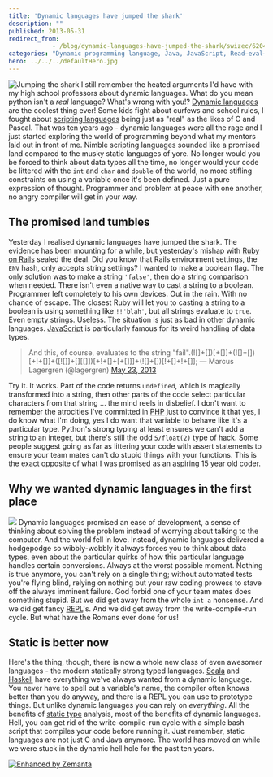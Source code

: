 ```yaml
---
title: 'Dynamic languages have jumped the shark'
description: ""
published: 2013-05-31
redirect_from: 
            - /blog/dynamic-languages-have-jumped-the-shark/swizec/6204
categories: "Dynamic programming language, Java, JavaScript, Read–eval–print loop, Ruby, Scala, Type system, Uncategorized"
hero: ../../../defaultHero.jpg
---
```

![Jumping the shark](https://www.filepicker.io/api/file/jJuq5mNjQbC0ZJrdJYms) I still remember the heated arguments I&#x27;d have with my high school professors about dynamic languages. What do you mean python isn&#x27;t a _real_ language? What&#x27;s wrong with you!? [Dynamic languages](http://en.wikipedia.org/wiki/Dynamic_programming_language "Dynamic programming language") are the coolest thing ever! Some kids fight about curfews and school rules, I fought about [scripting languages](http://en.wikipedia.org/wiki/Scripting_language "Scripting language") being just as &quot;real&quot; as the likes of C and Pascal. That was ten years ago - dynamic languages were all the rage and I just started exploring the world of programming beyond what my mentors laid out in front of me. Nimble scripting languages sounded like a promised land compared to the musky static languages of yore. No longer would you be forced to think about data types all the time, no longer would your code be littered with the `int` and `char` and `double` of the world, no more stifling constraints on using a variable once it&#x27;s been defined. Just a pure expression of thought. Programmer and problem at peace with one another, no angry compiler will get in your way.

## The promised land tumbles

Yesterday I realised dynamic languages have jumped the shark. The evidence has been mounting for a while, but yesterday&#x27;s mishap with [Ruby on Rails](http://rubyonrails.org "Ruby on Rails") sealed the deal. Did you know that Rails environment settings, the `ENV` hash, only accepts string settings? I wanted to make a boolean flag. The only solution was to make a string `'false'`, then do a [string comparison](http://en.wikipedia.org/wiki/Comparison_of_programming_languages_%28string_functions%29 "Comparison of programming languages (string functions)") when needed. There isn&#x27;t even a native way to cast a string to a boolean. Programmer left completely to his own devices. Out in the rain. With no chance of escape. The closest Ruby will let you to casting a string to a boolean is using something like `!!'blah'`, but all strings evaluate to `true`. Even empty strings. Useless. The situation is just as bad in other dynamic languages. [JavaScript](http://en.wikipedia.org/wiki/JavaScript "JavaScript") is particularly famous for its weird handling of data types.

> And this, of course, evaluates to the string &quot;fail&quot;.(!\[]+\[])\[+\[]]+(!\[]+\[])\[+!+\[]]+(\[!\[]]+\[]\[\[]])\[+!+\[]+\[+\[]]]+(!\[]+\[])\[!+\[]+!+\[]]; — Marcus Lagergren (@lagergren) [May 23, 2013](https://twitter.com/lagergren/status/337484475204255744)

Try it. It works. Part of the code returns `undefined`, which is magically transformed into a string, then other parts of the code select particular characters from that string ... the mind reels in disbelief. I don&#x27;t want to remember the atrocities I&#x27;ve committed in [PHP](http://www.php.net "PHP") just to convince it that yes, I do know what I&#x27;m doing, yes I do want that variable to behave like it&#x27;s a particular type. Python&#x27;s strong typing at least ensures we can&#x27;t add a string to an integer, but there&#x27;s still the odd `5/float(2)` type of hack. Some people suggest going as far as littering your code with assert statements to ensure your team mates can&#x27;t do stupid things with your functions. This is the exact opposite of what I was promised as an aspiring 15 year old coder.

## Why we wanted dynamic languages in the first place

![](https://www.filepicker.io/api/file/8xojSjy5S9CpVtWes2dl) Dynamic languages promised an ease of development, a sense of thinking about solving the problem instead of worrying about talking to the computer. And the world fell in love. Instead, dynamic languages delivered a hodgepodge so wibbly-wobbly it always forces you to think about data types, even about the particular quirks of how this particular language handles certain conversions. Always at the worst possible moment. Nothing is true anymore, you can&#x27;t rely on a single thing; without automated tests you&#x27;re flying blind, relying on nothing but your raw coding prowess to stave off the always imminent failure. God forbid one of your team mates does something stupid. But we did get away from the whole `int a` nonsense. And we did get fancy [REPL](http://en.wikipedia.org/wiki/Read%E2%80%93eval%E2%80%93print_loop "Read–eval–print loop")&#x27;s. And we did get away from the write-compile-run cycle. But what have the Romans ever done for us!

## Static is better now

Here&#x27;s the thing, though, there is now a whole new class of even awesomer languages - the modern statically strong typed languages. [Scala](http://www.scala-lang.org/ "Scala (programming language)") and [Haskell](http://haskell.org) have everything we&#x27;ve always wanted from a dynamic language. You never have to spell out a variable&#x27;s name, the compiler often knows better than you do anyway, and there is a REPL you can use to prototype things. But unlike dynamic languages you can rely on _everything_. All the benefits of [static type](http://en.wikipedia.org/wiki/Type_system "Type system") analysis, most of the benefits of dynamic languages. Hell, you can get rid of the write-compile-run cycle with a simple bash script that compiles your code before running it. Just remember, static languages are not just C and Java anymore. The world has moved on while we were stuck in the dynamic hell hole for the past ten years.

[![Enhanced by Zemanta](http://img.zemanta.com/zemified_e.png?x-id=83b08eef-ef3e-4b96-9d39-cf7b256a3e51)](http://www.zemanta.com/?px "Enhanced by Zemanta")